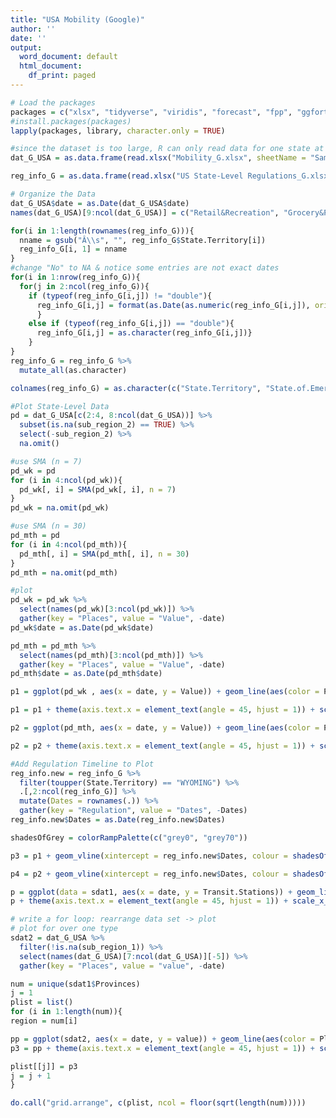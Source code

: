 ```yaml
---
title: "USA Mobility (Google)"
author: ''
date: ''
output:
  word_document: default
  html_document:
    df_print: paged
---
```

```r
# Load the packages
packages = c("xlsx", "tidyverse", "viridis", "forecast", "fpp", "ggfortify", "zoo", "xts", "forecast", "TTR", "gridExtra")
#install.packages(packages)
lapply(packages, library, character.only = TRUE)
```

```r
#since the dataset is too large, R can only read data for one state at a time
dat_G_USA = as.data.frame(read.xlsx("Mobility_G.xlsx", sheetName = "Sample_Google_US_State_WYOMING"))

reg_info_G = as.data.frame(read.xlsx("US State-Level Regulations_G.xlsx", sheetName = "State-Level Regulations_G"))
```

```r
# Organize the Data
dat_G_USA$date = as.Date(dat_G_USA$date)
names(dat_G_USA)[9:ncol(dat_G_USA)] = c("Retail&Recreation", "Grocery&Pharmacy", "Parks", "Transit.Stations", "Workplaces", "Residential")

for(i in 1:length(rownames(reg_info_G))){
  nname = gsub("Â\\s", "", reg_info_G$State.Territory[i])
  reg_info_G[i, 1] = nname
}
#change "No" to NA & notice some entries are not exact dates
for(i in 1:nrow(reg_info_G)){
  for(j in 2:ncol(reg_info_G)){
    if (typeof(reg_info_G[i,j]) != "double"){
      reg_info_G[i,j] = format(as.Date(as.numeric(reg_info_G[i,j]), origin = "1899-12-30"), format = "%Y-%m-%d")
      }
    else if (typeof(reg_info_G[i,j]) == "double"){
      reg_info_G[i,j] = as.character(reg_info_G[i,j])}
    }
}
reg_info_G = reg_info_G %>%
  mutate_all(as.character)

colnames(reg_info_G) = as.character(c("State.Territory", "State.of.Emergency", "Stay-at-Home", "Face.Coverings", "Gatherings", "Out-of-State.Travel", "Schools.Closure", "Bar&Sit-Down Restaurants.Closure", "Other.Facilities.Closure"))
```


```r
#Plot State-Level Data
pd = dat_G_USA[c(2:4, 8:ncol(dat_G_USA))] %>%
  subset(is.na(sub_region_2) == TRUE) %>%
  select(-sub_region_2) %>% 
  na.omit()

#use SMA (n = 7)
pd_wk = pd
for (i in 4:ncol(pd_wk)){
  pd_wk[, i] = SMA(pd_wk[, i], n = 7)
}
pd_wk = na.omit(pd_wk)

#use SMA (n = 30)
pd_mth = pd
for (i in 4:ncol(pd_mth)){
  pd_mth[, i] = SMA(pd_mth[, i], n = 30)
}
pd_mth = na.omit(pd_mth)

#plot
pd_wk = pd_wk %>%
  select(names(pd_wk)[3:ncol(pd_wk)]) %>%
  gather(key = "Places", value = "Value", -date)
pd_wk$date = as.Date(pd_wk$date)

pd_mth = pd_mth %>%
  select(names(pd_mth)[3:ncol(pd_mth)]) %>%
  gather(key = "Places", value = "Value", -date)
pd_mth$date = as.Date(pd_mth$date)

p1 = ggplot(pd_wk , aes(x = date, y = Value)) + geom_line(aes(color = Places), size = 0.5) + xlab("") + ylab("Mobility (% change)") + ggtitle("Adjusted %Change of Mobility in WYOMING (n = 7)") + theme_minimal()

p1 = p1 + theme(axis.text.x = element_text(angle = 45, hjust = 1)) + scale_x_date(date_labels = "%y %b %d") + geom_hline(yintercept = 0, linetype = "dashed") 

p2 = ggplot(pd_mth, aes(x = date, y = Value)) + geom_line(aes(color = Places), size = 0.5) + xlab("") + ylab("Mobility (% change)") + ggtitle("%Change of Mobility in WYOMING (n = 30)") + theme_minimal()

p2 = p2 + theme(axis.text.x = element_text(angle = 45, hjust = 1)) + scale_x_date(date_labels = "%y %b %d") + geom_hline(yintercept = 0, linetype = "dashed") 
``` 

```r
#Add Regulation Timeline to Plot
reg_info.new = reg_info_G %>%
  filter(toupper(State.Territory) == "WYOMING") %>%
  .[,2:ncol(reg_info_G)] %>%
  mutate(Dates = rownames(.)) %>%
  gather(key = "Regulation", value = "Dates", -Dates)
reg_info.new$Dates = as.Date(reg_info.new$Dates)

shadesOfGrey = colorRampPalette(c("grey0", "grey70"))

p3 = p1 + geom_vline(xintercept = reg_info.new$Dates, colour = shadesOfGrey(nrow(reg_info.new)), size = 0.7, linetype = "dashed") + geom_text(data = reg_info.new, mapping = aes(x = Dates, y = 100, label = Regulation), angle = 90, size = 4)

p4 = p2 + geom_vline(xintercept = reg_info.new$Dates, colour = shadesOfGrey(nrow(reg_info.new)), size = 0.7, linetype = "dashed") + geom_text(data = reg_info.new, mapping = aes(x = Dates, y = 100, label = Regulation), angle = 90, size = 4)
```


```r


p = ggplot(data = sdat1, aes(x = date, y = Transit.Stations)) + geom_line(aes(color = Provinces), size = 0.4) + xlab("") + ylab("Mobility (% change)") + ggtitle("Change of Transit Mobility in All Provinces") + theme_minimal()
p + theme(axis.text.x = element_text(angle = 45, hjust = 1)) + scale_x_date(date_labels = "%y %b %d") + geom_hline(yintercept = 0, linetype = "dashed") 

# write a for loop: rearrange data set -> plot
# plot for over one type
sdat2 = dat_G_USA %>%
  filter(!is.na(sub_region_1)) %>%
  select(names(dat_G_USA)[7:ncol(dat_G_USA)][-5]) %>%
  gather(key = "Places", value = "value", -date)

num = unique(sdat1$Provinces)
j = 1
plist = list()
for (i in 1:length(num)){
region = num[i]

pp = ggplot(sdat2, aes(x = date, y = value)) + geom_line(aes(color = Places), size = 0.5) +  xlab("") + ylab("Mobility (% change)") + ggtitle(paste("Change of Mobility in Province", region)) + theme_minimal()
p3 = pp + theme(axis.text.x = element_text(angle = 45, hjust = 1)) + scale_x_date(date_labels = "%y %b %d") + geom_hline(yintercept = 0, linetype = "dashed")

plist[[j]] = p3
j = j + 1
}

do.call("grid.arrange", c(plist, ncol = floor(sqrt(length(num)))))
```

